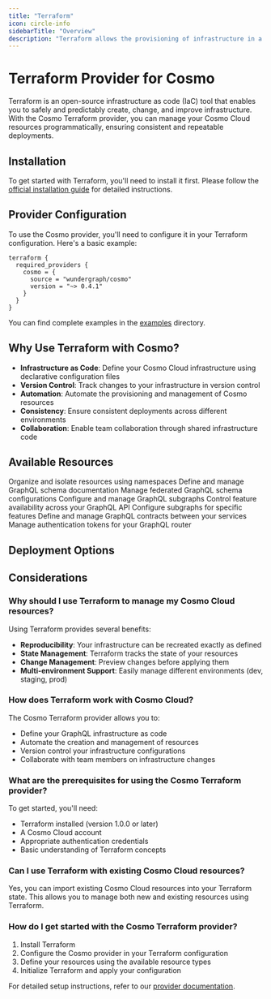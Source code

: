```yaml
---
title: "Terraform"
icon: circle-info
sidebarTitle: "Overview"
description: "Terraform allows the provisioning of infrastructure in a declarative way. You can use Terraform to deploy to multiple platforms."
---
```


# Terraform Provider for Cosmo

Terraform is an open-source infrastructure as code (IaC) tool that enables you to safely and predictably create, change, and improve infrastructure. With the Cosmo Terraform provider, you can manage your Cosmo Cloud resources programmatically, ensuring consistent and repeatable deployments.

## Installation

To get started with Terraform, you'll need to install it first. Please follow the [official installation guide](https://developer.hashicorp.com/terraform/tutorials/aws-get-started/install-cli) for detailed instructions.


## Provider Configuration

To use the Cosmo provider, you'll need to configure it in your Terraform configuration. Here's a basic example:

```hcl
terraform {
  required_providers {
    cosmo = {
      source = "wundergraph/cosmo"
      version = "~> 0.4.1"
    }
  }
}
```

You can find complete examples in the [examples](https://github.com/wundergraph/terraform-provider-cosmo/tree/main/examples) directory.


## Why Use Terraform with Cosmo?

- **Infrastructure as Code**: Define your Cosmo Cloud infrastructure using declarative configuration files
- **Version Control**: Track changes to your infrastructure in version control
- **Automation**: Automate the provisioning and management of Cosmo resources
- **Consistency**: Ensure consistent deployments across different environments
- **Collaboration**: Enable team collaboration through shared infrastructure code

## Available Resources

<CardGroup>
  <Card title="Namespaces" icon="layer-group" href="/cli/namespaces">
    Organize and isolate resources using namespaces
  </Card>
  <Card title="Monographs" icon="book" href="/cli/monograph">
    Define and manage GraphQL schema documentation
  </Card>
  <Card title="Federated Graphs" icon="diagram-project" href="/cli/federated-graph">
    Manage federated GraphQL schema configurations
  </Card>
  <Card title="Subgraphs" icon="diagram-project" href="/cli/subgraph">
    Configure and manage GraphQL subgraphs
  </Card>
  <Card title="Feature Flags" icon="flag" href="/concepts/feature-flags">
    Control feature availability across your GraphQL API
  </Card>
  <Card title="Feature Subgraphs" icon="diagram-project" href="/cli/feature-subgraph">
    Configure subgraphs for specific features
  </Card>
  <Card title="Contracts" icon="file-contract" href="/concepts/schema-contracts">
    Define and manage GraphQL contracts between your services
  </Card>
  <Card title="Router Tokens" icon="key" href="/cli/router/token">
    Manage authentication tokens for your GraphQL router
  </Card>
</CardGroup>

## Deployment Options

<CardGroup>
  <Card title="AWS Fargate" icon="aws" horizontal href="/deployments-and-hosting/terraform/aws-fargate" />
</CardGroup>

## Considerations

### Why should I use Terraform to manage my Cosmo Cloud resources?

Using Terraform provides several benefits:
- **Reproducibility**: Your infrastructure can be recreated exactly as defined
- **State Management**: Terraform tracks the state of your resources
- **Change Management**: Preview changes before applying them
- **Multi-environment Support**: Easily manage different environments (dev, staging, prod)

### How does Terraform work with Cosmo Cloud?

The Cosmo Terraform provider allows you to:
- Define your GraphQL infrastructure as code
- Automate the creation and management of resources
- Version control your infrastructure configurations
- Collaborate with team members on infrastructure changes

### What are the prerequisites for using the Cosmo Terraform provider?

To get started, you'll need:
- Terraform installed (version 1.0.0 or later)
- A Cosmo Cloud account
- Appropriate authentication credentials
- Basic understanding of Terraform concepts

### Can I use Terraform with existing Cosmo Cloud resources?

Yes, you can import existing Cosmo Cloud resources into your Terraform state. This allows you to manage both new and existing resources using Terraform.

### How do I get started with the Cosmo Terraform provider?

1. Install Terraform
2. Configure the Cosmo provider in your Terraform configuration
3. Define your resources using the available resource types
4. Initialize Terraform and apply your configuration

For detailed setup instructions, refer to our [provider documentation](https://registry.terraform.io/providers/wundergraph/cosmo/latest/docs).
